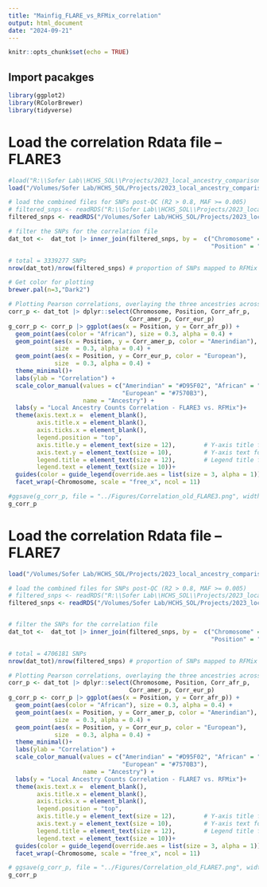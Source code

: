 ```yaml
---
title: "Mainfig_FLARE_vs_RFMix_correlation"
output: html_document
date: "2024-09-21"
---
```


```r
knitr::opts_chunk$set(echo = TRUE)
```



## Import pacakges
```r
library(ggplot2)
library(RColorBrewer)
library(tidyverse)
```

# Load the correlation Rdata file -- FLARE3

```r
#load("R:\\Sofer Lab\\HCHS_SOL\\Projects/2023_local_ancestry_comparison_sol/Data/FLARE3_RFMix_corr_by_chr/correlation_old_flare3_all_SNPs.Rdata") # a dataframe named dat_tot
load("/Volumes/Sofer Lab/HCHS_SOL/Projects/2023_local_ancestry_comparison_sol/Data/FLARE3_RFMix_corr_by_chr/correlation_old_flare3_all_SNPs.Rdata")

# load the combined files for SNPs post-QC (R2 > 0.8, MAF >= 0.005)
# filtered_snps <- readRDS("R:\\Sofer Lab\\HCHS_SOL\\Projects/2023_local_ancestry_comparison_sol/Data/FLARE3/FLARE3_SNPs_filtered_combined.rds")
filtered_snps <- readRDS("/Volumes/Sofer Lab/HCHS_SOL/Projects/2023_local_ancestry_comparison_sol/Data/FLARE3/FLARE3_SNPs_filtered_combined.rds")

# filter the SNPs for the correlation file
dat_tot <-  dat_tot |> inner_join(filtered_snps, by =  c("Chromosome" = "chr",
                                                         "Position" = "snppos"))

# total = 3339277 SNPs
nrow(dat_tot)/nrow(filtered_snps) # proportion of SNPs mapped to RFMix interval
```


```r
# Get color for plotting 
brewer.pal(n=3,"Dark2")
```

```r
# Plotting Pearson correlations, overlaying the three ancestries across all chromosomes
corr_p <- dat_tot |> dplyr::select(Chromosome, Position, Corr_afr_p,
                                  Corr_amer_p, Corr_eur_p)
g_corr_p <- corr_p |> ggplot(aes(x = Position, y = Corr_afr_p)) +
  geom_point(aes(color = "African"), size = 0.3, alpha = 0.4) +
  geom_point(aes(x = Position, y = Corr_amer_p, color = "Amerindian"), 
             size  = 0.3, alpha = 0.4) +
  geom_point(aes(x = Position, y = Corr_eur_p, color = "European"), 
             size  = 0.3, alpha = 0.4) +
  theme_minimal()+
  labs(ylab = "Correlation") +
  scale_color_manual(values = c("Amerindian" = "#D95F02", "African" = "#1B9E77",
                                "European" = "#7570B3"),
                     name = "Ancestry") +
  labs(y = "Local Ancestry Counts Correlation - FLARE3 vs. RFMix")+
  theme(axis.text.x =  element_blank(),
        axis.title.x = element_blank(),
        axis.ticks.x = element_blank(),
        legend.position = "top",
        axis.title.y = element_text(size = 12),        # Y-axis title font size
        axis.text.y = element_text(size = 10),         # Y-axis text font size
        legend.title = element_text(size = 12),        # Legend title font size
        legend.text = element_text(size = 10))+
  guides(color = guide_legend(override.aes = list(size = 3, alpha = 1))) +
  facet_wrap(~Chromosome, scale = "free_x", ncol = 11)

#ggsave(g_corr_p, file = "../Figures/Correlation_old_FLARE3.png", width = 12, height = 8)
g_corr_p
```

# Load the correlation Rdata file -- FLARE7

```r
load("/Volumes/Sofer Lab/HCHS_SOL/Projects/2023_local_ancestry_comparison_sol/Data/FLARE7_RFMix_corr_by_chr/correlation_old_flare7_all_SNPs.Rdata") # a dataframe named dat_tot

# load the combined files for SNPs post-QC (R2 > 0.8, MAF >= 0.005)
# filtered_snps <- readRDS("R:\\Sofer Lab\\HCHS_SOL\\Projects/2023_local_ancestry_comparison_sol/Data/FLARE3/FLARE3_SNPs_filtered_combined.rds")
filtered_snps <- readRDS("/Volumes/Sofer Lab/HCHS_SOL/Projects/2023_local_ancestry_comparison_sol/Data/FLARE7/FLARE7_SNPs_filtered_combined.rds")


# filter the SNPs for the correlation file
dat_tot <-  dat_tot |> inner_join(filtered_snps, by =  c("Chromosome" = "chr",
                                                         "Position" = "snppos"))

# total = 4706181 SNPs
nrow(dat_tot)/nrow(filtered_snps) # proportion of SNPs mapped to RFMix interval
```

```r
# Plotting Pearson correlations, overlaying the three ancestries across all chromosomes
corr_p <- dat_tot |> dplyr::select(Chromosome, Position, Corr_afr_p,
                                  Corr_amer_p, Corr_eur_p)
g_corr_p <- corr_p |> ggplot(aes(x = Position, y = Corr_afr_p)) +
  geom_point(aes(color = "African"), size = 0.3, alpha = 0.4) +
  geom_point(aes(x = Position, y = Corr_amer_p, color = "Amerindian"), 
             size  = 0.3, alpha = 0.4) +
  geom_point(aes(x = Position, y = Corr_eur_p, color = "European"), 
             size  = 0.3, alpha = 0.4) +
  theme_minimal()+
  labs(ylab = "Correlation") +
  scale_color_manual(values = c("Amerindian" = "#D95F02", "African" = "#1B9E77",
                                "European" = "#7570B3"),
                     name = "Ancestry") +
  labs(y = "Local Ancestry Counts Correlation - FLARE7 vs. RFMix")+
  theme(axis.text.x =  element_blank(),
        axis.title.x = element_blank(),
        axis.ticks.x = element_blank(),
        legend.position = "top",
        axis.title.y = element_text(size = 12),        # Y-axis title font size
        axis.text.y = element_text(size = 10),         # Y-axis text font size
        legend.title = element_text(size = 12),        # Legend title font size
        legend.text = element_text(size = 10))+
  guides(color = guide_legend(override.aes = list(size = 3, alpha = 1))) +
  facet_wrap(~Chromosome, scale = "free_x", ncol = 11)

# ggsave(g_corr_p, file = "../Figures/Correlation_old_FLARE7.png", width = 12, height = 8)
g_corr_p
```


